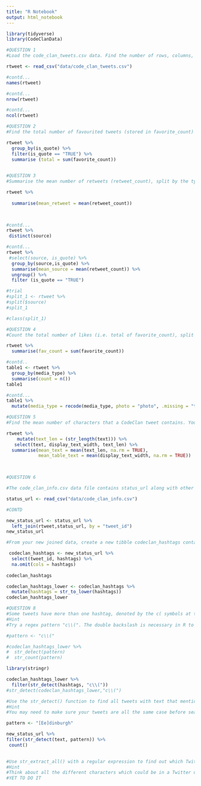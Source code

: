```yaml
---
title: "R Notebook"
output: html_notebook
---
```


```r
library(tidyverse)
library(CodeClanData)
```
```r
#QUESTION 1
#Load the code_clan_tweets.csv data. Find the number of rows, columns, and list all the variable names.

rtweet <- read_csv("data/code_clan_tweets.csv")


```

```r
#contd...
names(rtweet)
```

```r
#contd...
nrow(rtweet)
```

```r
#contd...
ncol(rtweet)
```
```r
#QUESTION 2
#Find the total number of favourited tweets (stored in favorite_count) that CodeClan tweets have got. Don’t add a tweet’s favorite_count to the total when the tweet was quoted (see the is_quote variable).

rtweet %>% 
  group_by(is_quote) %>% 
  filter(is_quote == "TRUE") %>% 
  summarise (total = sum(favorite_count))
 
```
```r
#QUESTION 3
#Summarise the mean number of retweets (retweet_count), split by the type of platform that was used to tweet (source). Again, omit quoted tweets from the mean.

rtweet %>% 
 
  summarise(mean_retweet = mean(retweet_count))

  
```
```r
#contd...
rtweet %>% 
 distinct(source)

```
```r
#contd...
rtweet %>% 
 #select(source, is_quote) %>% 
  group_by(source,is_quote) %>% 
  summarise(mean_source = mean(retweet_count)) %>% 
  ungroup() %>% 
  filter (is_quote == "TRUE") 

```


```r
#trial
#split_1 <- rtweet %>% 
#split($source)
#split_1

```
```r
#class(split_1)
```
```r
#QUESTION 4
#Count the total number of likes (i.e. total of favorite_count), split by media type, and arrange them from most likes to least. Assume that any tweets without a listed media type are of type “text”

rtweet %>% 
  summarise(fav_count = sum(favorite_count))

```
```r
#contd..
table1 <- rtweet %>% 
  group_by(media_type) %>% 
  summarise(count = n())
table1
```

```r
#contd...
table1 %>% 
  mutate(media_type = recode(media_type, photo = "photo", .missing = "text"))
```
```r
#QUESTION 5
#Find the mean number of characters that a CodeClan tweet contains. You can either find a way to count the text in the text variable, or use the variable display_text_width which contains a count. Checking both would be a good idea if possible to see if they match (but it’s not essential).

rtweet %>% 
    mutate(text_len = (str_length(text))) %>% 
   select(text, display_text_width, text_len) %>% 
  summarise(mean_text = mean(text_len, na.rm = TRUE),
            mean_table_text = mean(display_text_width, na.rm = TRUE))
  



```
```r
#QUESTION 6 

#The code_clan_info.csv data file contains status_url along with other info. Load this in, and join it to the code_clan_tweets tibble, so that you have a status_url for each tweet. Decide which variable to join the tibbles on.

status_url <- read_csv("data/code_clan_info.csv")

```
```r
#CONTD

new_status_url <- status_url %>% 
  left_join(rtweet,status_url, by = "tweet_id")
new_status_url
```
```r
#From your new joined data, create a new tibble codeclan_hashtags containing only the tweet_id and hashtags in lowercase for analysis. Keep only those tweets with hashtags.

 codeclan_hashtags <- new_status_url %>% 
  select(tweet_id, hashtags) %>% 
  na.omit(cols = hashtags) 
  
codeclan_hashtags
```
```r
codeclan_hashtags_lower <- codeclan_hashtags %>% 
  mutate(hashtags = str_to_lower(hashtags))
codeclan_hashtags_lower
```



```r
#QUESTION 8
#Some tweets have more than one hashtag, denoted by the c( symbols at the start of the string. Use the str_sub() and str_detect() functions and your codeclan_hashtags tibble from above to find all the cases in which the hashtag string begins with charactersc(.
#Hint
#Try a regex pattern "c\\(". The double backslash is necessary in R to mark a backslash as itself being escaped.

#pattern <- "c\\("

#codeclan_hashtags_lower %>% 
#  str_detect(pattern)
#  str_count(pattern)

library(stringr)

codeclan_hashtags_lower %>% 
  filter(str_detect(hashtags, "c\\(")) 
#str_detect(codeclan_hashtags_lower,"c\\(")

```

```r
#Use the str_detect() function to find all tweets with text that mentions “Edinburgh”, and count how many such tweets there are.
#Hint
#You may need to make sure your tweets are all the same case before searching.

pattern <- "[Ee]dinburgh"

new_status_url %>% 
filter(str_detect(text, pattern)) %>% 
 count()
  

```
```r
#Use str_extract_all() with a regular expression to find out which Twitter users CodeClan have been tweeting.
#Hint
#Think about all the different characters which could be in a Twitter username, do a bit of online research
#YET TO DO IT
```

